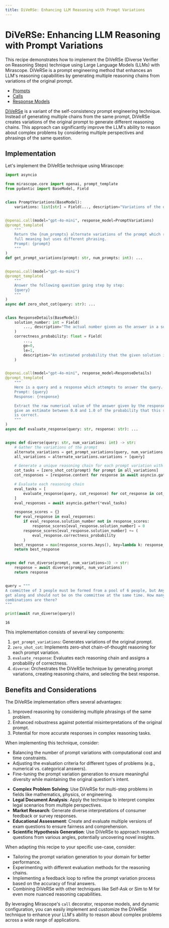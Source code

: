```yaml
---
title: DiVeRSe: Enhancing LLM Reasoning with Prompt Variations
---
```


# DiVeRSe: Enhancing LLM Reasoning with Prompt Variations

This recipe demonstrates how to implement the DiVeRSe (Diverse Verifier on Reasoning Steps) technique using Large Language Models (LLMs) with Mirascope. DiVeRSe is a prompt engineering method that enhances an LLM's reasoning capabilities by generating multiple reasoning chains from variations of the original prompt.

<Info title="Mirascope Concepts Used">
<ul>
<li><a href="../../../../learn/prompts/">Prompts</a></li>
<li><a href="../../../../learn/calls/">Calls</a></li>
<li><a href="../../../../learn/response_models/">Response Models</a></li>
</ul>
</Info>

<Note title="Background">
<p>
<a href="https://arxiv.org/abs/2305.11862">DiVeRSe</a> is a variant of the self-consistency prompt engineering technique. Instead of generating multiple chains from the same prompt, DiVeRSe creates variations of the original prompt to generate different reasoning chains. This approach can significantly improve the LLM's ability to reason about complex problems by considering multiple perspectives and phrasings of the same question.
</p>
</Note>

## Implementation

Let's implement the DiVeRSe technique using Mirascope:




```python
import asyncio

from mirascope.core import openai, prompt_template
from pydantic import BaseModel, Field


class PromptVariations(BaseModel):
    variations: list[str] = Field(..., description="Variations of the original prompt")


@openai.call(model="gpt-4o-mini", response_model=PromptVariations)
@prompt_template(
    """
    Return the {num_prompts} alternate variations of the prompt which retain the
    full meaning but uses different phrasing.
    Prompt: {prompt}
    """
)
def get_prompt_variations(prompt: str, num_prompts: int): ...


@openai.call(model="gpt-4o-mini")
@prompt_template(
    """
    Answer the following question going step by step:
    {query}
    """
)
async def zero_shot_cot(query: str): ...


class ResponseDetails(BaseModel):
    solution_number: int = Field(
        ..., description="The actual number given as the answer in a solution."
    )
    correctness_probability: float = Field(
        ...,
        ge=0,
        le=1,
        description="An estimated probability that the given solution is correct from 0.0 to 1.0",
    )


@openai.call(model="gpt-4o-mini", response_model=ResponseDetails)
@prompt_template(
    """
    Here is a query and a response which attempts to answer the query.
    Prompt: {query}
    Response: {response}

    Extract the raw numerical value of the answer given by the response, and also
    give an estimate between 0.0 and 1.0 of the probability that this solution
    is correct.
    """
)
async def evaluate_response(query: str, response: str): ...


async def diverse(query: str, num_variations: int) -> str:
    # Gather the variations of the prompt
    alternate_variations = get_prompt_variations(query, num_variations - 1)
    all_variations = alternate_variations.variations + [query]

    # Generate a unique reasoning chain for each prompt variation with CoT
    cot_tasks = [zero_shot_cot(prompt) for prompt in all_variations]
    cot_responses = [response.content for response in await asyncio.gather(*cot_tasks)]

    # Evaluate each reasoning chain
    eval_tasks = [
        evaluate_response(query, cot_response) for cot_response in cot_responses
    ]
    eval_responses = await asyncio.gather(*eval_tasks)

    response_scores = {}
    for eval_response in eval_responses:
        if eval_response.solution_number not in response_scores:
            response_scores[eval_response.solution_number] = 0
        response_scores[eval_response.solution_number] += (
            eval_response.correctness_probability
        )
    best_response = max(response_scores.keys(), key=lambda k: response_scores[k])
    return best_response


async def run_diverse(prompt, num_variations=3) -> str:
    response = await diverse(prompt, num_variations)
    return response


query = """
A committee of 3 people must be formed from a pool of 6 people, but Amy and Bob do not
get along and should not be on the committee at the same time. How many viable
combinations are there?
"""

print(await run_diverse(query))
```

    16




This implementation consists of several key components:

1. `get_prompt_variations`: Generates variations of the original prompt.
2. `zero_shot_cot`: Implements zero-shot chain-of-thought reasoning for each prompt variation.
3. `evaluate_response`: Evaluates each reasoning chain and assigns a probability of correctness.
4. `diverse`: Orchestrates the DiVeRSe technique by generating prompt variations, creating reasoning chains, and selecting the best response.

## Benefits and Considerations

The DiVeRSe implementation offers several advantages:

1. Improved reasoning by considering multiple phrasings of the same problem.
2. Enhanced robustness against potential misinterpretations of the original prompt.
3. Potential for more accurate responses in complex reasoning tasks.

When implementing this technique, consider:

- Balancing the number of prompt variations with computational cost and time constraints.
- Adjusting the evaluation criteria for different types of problems (e.g., numerical vs. categorical answers).
- Fine-tuning the prompt variation generation to ensure meaningful diversity while maintaining the original question's intent.

<Info title="Additional Real-World Applications">
<ul>
<li><b>Complex Problem Solving</b>: Use DiVeRSe for multi-step problems in fields like mathematics, physics, or engineering.</li>
<li><b>Legal Document Analysis</b>: Apply the technique to interpret complex legal scenarios from multiple perspectives.</li>
<li><b>Market Research</b>: Generate diverse interpretations of consumer feedback or survey responses.</li>
<li><b>Educational Assessment</b>: Create and evaluate multiple versions of exam questions to ensure fairness and comprehension.</li>
<li><b>Scientific Hypothesis Generation</b>: Use DiVeRSe to approach research questions from various angles, potentially uncovering novel insights.</li>
</ul>
</Info>

When adapting this recipe to your specific use-case, consider:

- Tailoring the prompt variation generation to your domain for better performance.
- Experimenting with different evaluation methods for the reasoning chains.
- Implementing a feedback loop to refine the prompt variation process based on the accuracy of final answers.
- Combining DiVeRSe with other techniques like Self-Ask or Sim to M for even more nuanced reasoning capabilities.

By leveraging Mirascope's `call` decorator, response models, and dynamic configuration, you can easily implement and customize the DiVeRSe technique to enhance your LLM's ability to reason about complex problems across a wide range of applications.


